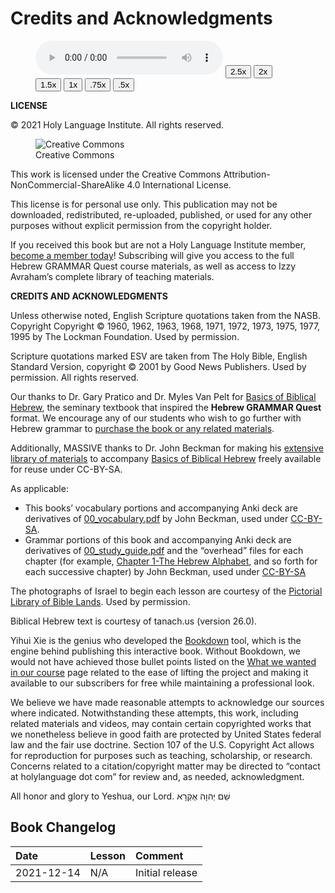 # Credits and Acknowledgments {-}

::: {.infobox .sound}
<figure> <audio id="myAudio" controls controlsList="nodownload" src="./images/70.00.acknowledgements.m4a"> Your browser does not support the <code>audio</code> element.</audio><button onclick="x25()" type="button">2.5x</button><button onclick="x2()" type="button">2x</button><button onclick="x15()" type="button">1.5x</button><button onclick="x1()" type="button">1x</button><button onclick="x075()" type="button">.75x</button><button onclick="x05()" type="button">.5x</button><script>
var x = document.getElementById("myAudio");
function x05() { 
    x.playbackRate = 0.5;
    x.play();}
function x075() { 
    x.playbackRate = 0.75;
    x.play();} 
function x1() { 
    x.playbackRate = 1;
     x.play();}
function x15() { 
    x.playbackRate = 1.5;
     x.play();} 
function x2() { 
    x.playbackRate = 2;
     x.play();} 
function x25() { 
    x.playbackRate = 2.5;
     x.play(); } 
</script></figure>
:::


**LICENSE**

© 2021 Holy Language Institute. All rights reserved.

![Creative Commons](images/by-nc-sa.png)

This work is licensed under the Creative Commons Attribution-NonCommercial-ShareAlike 4.0 International License. 

This license is for personal use only.  This publication may not be downloaded, redistributed, re-uploaded, published, or used for any other purposes without explicit permission from the copyright holder.

If you received this book but are not a Holy Language Institute member, [become a member today](https://holylanguage.com/subscribe.html)!  Subscribing will give you access to the full Hebrew GRAMMAR Quest course materials, as well as access to Izzy Avraham's complete library of teaching materials.


**CREDITS AND ACKNOWLEDGMENTS**

Unless otherwise noted, English Scripture quotations taken from the NASB. Copyright Copyright © 1960, 1962, 1963, 1968, 1971, 1972, 1973, 1975, 1977, 1995 by The Lockman Foundation. Used by permission.

Scripture quotations marked ESV are taken from The Holy Bible, English Standard Version, copyright © 2001 by Good News Publishers. Used by permission. All rights reserved.

Our thanks to Dr. Gary Pratico and Dr. Myles Van Pelt for <u>Basics of Biblical Hebrew</u>, the seminary textbook that inspired the **Hebrew GRAMMAR Quest** format.  We encourage any of our students who wish to go further with Hebrew grammar to [purchase the book or any related materials](#optional_resources){target="_blank"}.

Additionally, MASSIVE thanks to Dr. John Beckman for making his [extensive library of materials](https://hebrewsyntax.org/bbh2new){target="_blank"} to accompany <u>Basics of Biblical Hebrew</u> freely available for reuse under CC-BY-SA.

As applicable:

* This books' vocabulary portions and accompanying Anki deck are derivatives of [00_vocabulary.pdf](https://hebrewsyntax.org/bbh2new/00_vocabulary.pdf) by John Beckman, used under [CC-BY-SA](https://creativecommons.org/licenses/by-nc-sa/4.0/){target="_blank"}.
* Grammar portions of this book and accompanying Anki deck are derivatives of [00_study_guide.pdf](https://hebrewsyntax.org/bbh2new/00_study_guide.pdf){target="_blank"} and the "overhead" files for each chapter (for example, [Chapter 1-The Hebrew Alphabet](https://hebrewsyntax.org/bbh2new/01_overheads_bw.pdf){target="_blank"}, and so forth for each successive chapter) by John Beckman, used under [CC-BY-SA](https://creativecommons.org/licenses/by-nc-sa/4.0/){target="_blank"}

The photographs of Israel to begin each lesson are courtesy of the [Pictorial Library of Bible Lands](www.bibleplaces.com){target="_blank"}. Used by permission.

Biblical Hebrew text is courtesy of tanach.us (version 26.0). 

Yihui Xie is the genius who developed the [Bookdown](https://bookdown.org/){target="_blank"} tool, which is the engine behind publishing this interactive book.  Without Bookdown, we would not have achieved those bullet points listed on the [What we wanted in our course](#our_course) page related to the ease of lifting the project and making it available to our subscribers for free while maintaining a professional look.

We believe we have made reasonable attempts to acknowledge our sources where indicated. Notwithstanding these attempts, this work, including related materials and videos, may contain certain copyrighted works that we nonetheless believe in good faith are protected by United States federal law and the fair use doctrine.  Section 107 of the U.S. Copyright Act allows for reproduction for purposes such as teaching, scholarship, or research.   Concerns related to a citation/copyright matter may be directed to "contact at holylanguage dot com" for review and, as needed, acknowledgment.

</small>


All honor and glory to Yeshua, our Lord. <span class="he"> שֵׁם יְהוָה אֶקְרָא</span>

## Book Changelog {-}

| Date | Lesson | Comment
| :- | :- | :-
| 2021-12-14 | N/A | Initial release


